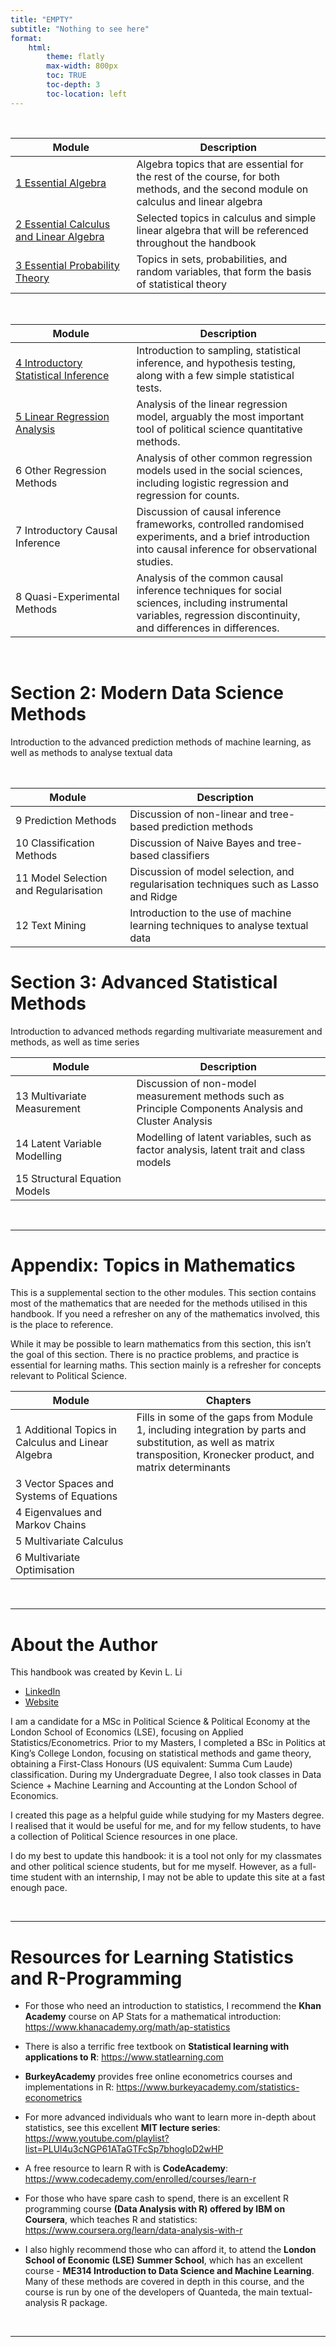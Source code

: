 ```yaml
---
title: "EMPTY"
subtitle: "Nothing to see here"
format:
    html:
        theme: flatly
        max-width: 800px
        toc: TRUE
        toc-depth: 3
        toc-location: left
---
```


<br />

| Module | Description |
|----------------------------|--------------------------------------------|
| [1 Essential Algebra](https://politicalscience.github.io/section0/1.html) | Algebra topics that are essential for the rest of the course, for both methods, and the second module on calculus and linear algebra |
| [2 Essential Calculus and Linear Algebra](https://politicalscience.github.io/section0/2.html) | Selected topics in calculus and simple linear algebra that will be referenced throughout the handbook |
| [3 Essential Probability Theory](https://politicalscience.github.io/section0/3.html) | Topics in sets, probabilities, and random variables, that form the basis of statistical theory |

<br />

| Module | Description |
|----------------------------|--------------------------------------------|
| [4 Introductory Statistical Inference](https://politicalscience.github.io/section1/4.html) | Introduction to sampling, statistical inference, and hypothesis testing, along with a few simple statistical tests. |
| [5 Linear Regression Analysis](https://politicalscience.github.io/section1/5.html) | Analysis of the linear regression model, arguably the most important tool of political science quantitative methods. |
| 6 Other Regression Methods | Analysis of other common regression models used in the social sciences, including logistic regression and regression for counts. |
| 7 Introductory Causal Inference | Discussion of causal inference frameworks, controlled randomised experiments, and a brief introduction into causal inference for observational studies. |
| 8 Quasi-Experimental Methods | Analysis of the common causal inference techniques for social sciences, including instrumental variables, regression discontinuity, and differences in differences. |

<br />

# Section 2: Modern Data Science Methods

Introduction to the advanced prediction methods of machine learning, as well as methods to analyse textual data

| Module | Description |
|--------------------------|----------------------------------------------|
| 9 Prediction Methods | Discussion of non-linear and tree-based prediction methods |
| 10 Classification Methods | Discussion of Naive Bayes and tree-based classifiers |
| 11 Model Selection and Regularisation | Discussion of model selection, and regularisation techniques such as Lasso and Ridge |
| 12 Text Mining | Introduction to the use of machine learning techniques to analyse textual data |

: <br />

# Section 3: Advanced Statistical Methods

Introduction to advanced methods regarding multivariate measurement and methods, as well as time series

| Module | Description |
|----------------------------|--------------------------------------------|
| 13 Multivariate Measurement | Discussion of non-model measurement methods such as Principle Components Analysis and Cluster Analysis |
| 14 Latent Variable Modelling | Modelling of latent variables, such as factor analysis, latent trait and class models |
| 15 Structural Equation Models |  |

<br />

------------------------------------------------------------------------

# Appendix: Topics in Mathematics

This is a supplemental section to the other modules. This section contains most of the mathematics that are needed for the methods utilised in this handbook. If you need a refresher on any of the mathematics involved, this is the place to reference.

While it may be possible to learn mathematics from this section, this isn't the goal of this section. There is no practice problems, and practice is essential for learning maths. This section mainly is a refresher for concepts relevant to Political Science.

| Module | Chapters |
|----------------------------|--------------------------------------------|
| 1 Additional Topics in Calculus and Linear Algebra | Fills in some of the gaps from Module 1, including integration by parts and substitution, as well as matrix transposition, Kronecker product, and matrix determinants |
| 3 Vector Spaces and Systems of Equations |  |
| 4 Eigenvalues and Markov Chains |  |
| 5 Multivariate Calculus |  |
| 6 Multivariate Optimisation |  |

<br />

------------------------------------------------------------------------

# About the Author {#creator}

This handbook was created by Kevin L. Li

-   [LinkedIn](https://www.linkedin.com/in/kevinlingfengli/)
-   [Website](https://kevinli03.github.io)

I am a candidate for a MSc in Political Science & Political Economy at the London School of Economics (LSE), focusing on Applied Statistics/Econometrics. Prior to my Masters, I completed a BSc in Politics at King's College London, focusing on statistical methods and game theory, obtaining a First-Class Honours (US equivalent: Summa Cum Laude) classification. During my Undergraduate Degree, I also took classes in Data Science + Machine Learning and Accounting at the London School of Economics.

I created this page as a helpful guide while studying for my Masters degree. I realised that it would be useful for me, and for my fellow students, to have a collection of Political Science resources in one place.

I do my best to update this handbook: it is a tool not only for my classmates and other political science students, but for me myself. However, as a full-time student with an internship, I may not be able to update this site at a fast enough pace.

<br />

------------------------------------------------------------------------

# Resources for Learning Statistics and R-Programming {#resources}

-   For those who need an introduction to statistics, I recommend the **Khan Academy** course on AP Stats for a mathematical introduction: <https://www.khanacademy.org/math/ap-statistics>

-   There is also a terrific free textbook on **Statistical learning with applications to R**: <https://www.statlearning.com>

-   **BurkeyAcademy** provides free online econometrics courses and implementations in R: <https://www.burkeyacademy.com/statistics-econometrics>

-   For more advanced individuals who want to learn more in-depth about statistics, see this excellent **MIT lecture series**: <https://www.youtube.com/playlist?list=PLUl4u3cNGP61ATaGTFcSp7bhogloD2wHP>

-   A free resource to learn R with is **CodeAcademy**: <https://www.codecademy.com/enrolled/courses/learn-r>

-   For those who have spare cash to spend, there is an excellent R programming course **(Data Analysis with R) offered by IBM on Coursera**, which teaches R and statistics: <https://www.coursera.org/learn/data-analysis-with-r>

-   I also highly recommend those who can afford it, to attend the **London School of Economic (LSE) Summer School**, which has an excellent course - **ME314 Introduction to Data Science and Machine Learning**. Many of these methods are covered in depth in this course, and the course is run by one of the developers of Quanteda, the main textual-analysis R package.

<br />

------------------------------------------------------------------------